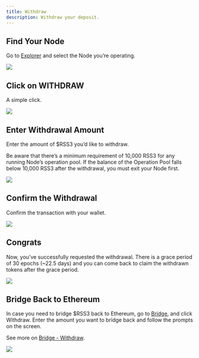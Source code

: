 ```yaml
---
title: Withdraw
description: Withdraw your deposit.
---
```


## Find Your Node

Go to [Explorer](https://explorer.rss3.io) and select the Node you’re operating.

![](./assets/withdraw-1.png)

## Click on WITHDRAW

A simple click.

![](./assets/withdraw-2.png)

## Enter Withdrawal Amount

Enter the amount of $RSS3 you’d like to withdraw.

Be aware that there’s a minimum requirement of 10,000 RSS3 for any running Node’s operation pool. If the balance of the Operation Pool falls below 10,000 RSS3 after the withdrawal, you must exit your Node first.

![](./assets/withdraw-3.png)

## Confirm the Withdrawal

Confirm the transaction with your wallet.

![](./assets/withdraw-4.png)

## Congrats

Now, you’ve successfully requested the withdrawal. There is a grace period of 30 epochs (~22.5 days) and you can come back to claim the withdrawn tokens after the grace period.

![](./assets/withdraw-5.png)

## Bridge Back to Ethereum

In case you need to bridge $RSS3 back to Ethereum, go to [Bridge](https://explorer.rss3.io/bridge), and click Withdraw. Enter the amount you want to bridge back and follow the prompts on the screen.

See more on [Bridge - Withdraw](/guide/vsl/bridge/withdraw).

![](./assets/withdraw-6.png)
